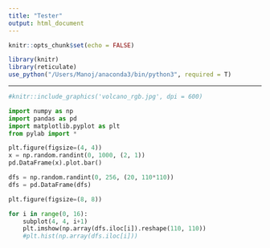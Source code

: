```yaml
---
title: "Tester"
output: html_document
---
```


```r

knitr::opts_chunk$set(echo = FALSE)

library(knitr)
library(reticulate)
use_python("/Users/Manoj/anaconda3/bin/python3", required = T)

```

---

```r

#knitr::include_graphics('volcano_rgb.jpg', dpi = 600)

```


```python

import numpy as np
import pandas as pd
import matplotlib.pyplot as plt
from pylab import *

```

```python

plt.figure(figsize=(4, 4))
x = np.random.randint(0, 1000, (2, 1))
pd.DataFrame(x).plot.bar()

```

```python

dfs = np.random.randint(0, 256, (20, 110*110))
dfs = pd.DataFrame(dfs)
```


```python

plt.figure(figsize=(8, 8))

for i in range(0, 16):
    subplot(4, 4, i+1)
    plt.imshow(np.array(dfs.iloc[i]).reshape(110, 110))
    #plt.hist(np.array(dfs.iloc[i]))
    


```



